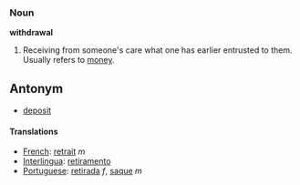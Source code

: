 ===Noun===
'''withdrawal'''

#Receiving from someone's care what one has earlier entrusted to them.  Usually refers to [[money]].

==Antonym==
*[[deposit]]

====Translations====
*[[French]]: [[retrait]] ''m''
*[[Interlingua]]: [[retiramento]]
*[[Portuguese]]: [[retirada]] ''f'', [[saque]] ''m''